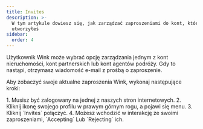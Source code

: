 ```yaml
---
title: Invites
description: >-
  W tym artykule dowiesz się, jak zarządzać zaproszeniami do kont, których nie
  utworzyłeś
sidebar:
  order: 4
---
```

Użytkownik Wink może wybrać opcję zarządzania jednym z kont nieruchomości, kont partnerskich lub kont agentów podróży. Gdy to nastąpi, otrzymasz wiadomość e-mail z prośbą o zaproszenie.


Aby zobaczyć swoje aktualne zaproszenia Wink, wykonaj następujące kroki:

<Steps>
  1. Musisz być zalogowany na jednej z naszych stron internetowych.
  2. Kliknij ikonę swojego profilu w prawym górnym rogu, a pojawi się menu.
  3. Kliknij `Invites` połączyć.
  4. Możesz wchodzić w interakcję ze swoimi zaproszeniami, `Accepting` Lub `Rejecting` ich.
</Steps>

